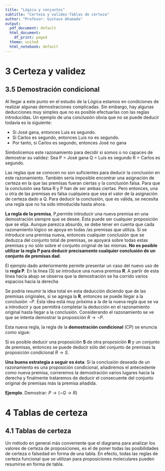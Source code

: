 ```yaml
---
title: "Lógica y conjuntos"
subtitle: "Certeza y validez-Tablas de certeza" 
author: "Profesor: Gustavo Ahumada"
output:
  pdf_document: default
  html_document:
    df_print: paged
  theme: united
  html_notebook: default
---
```



# 3 Certeza y validez

## 3.5 Demostración condicional

Al llegar a este punto en el estudio de la Lógica estamos en condiciones
de realizar algunas demostraciones complicadas. Sin embargo, hay algunas
deducciones muy simples que no es posible efectuarlas con las reglas introducidas. Un ejemplo de una conclusión obvia que no se puede deducir todavía es la siguiente:

- Si José gana, entonces Luis es segundo.
- Si Carlos es segundo, entonces Luis no es segundo.
- Por tanto, si Carlos es segundo, entonces José no gana

Simbolicemos este razonamiento para decidir si somos o no capaces de demostrar su validez:
Sea
P = José gana
Q = Luis es segundo
R = Carlos es segundo.

\begin{align*}
\textrm{ } & P \rightarrow Q \\
\textrm{ } & R \rightarrow \neg{Q} \\
& \cline{1-2} \\
\textrm{ } & R \rightarrow \neg{P} \\
\end{align*}

Las reglas que se conocen no son suficientes para deducir la conclusión en
este razonamiento. También sería imposible encontrar una asignación de certeza en la que las premisas fueran ciertas y la conclusión falsa. Para que la conclusión sea falsa R y P han de ser ambas ciertas. Pero entonces, una u
otra de las premisas es falsa cualquiera que sea el valor de la asignación
de certeza dado a Q. Para deducir la conclusión, que es válida, se necesita
una regla que no ha sido introducida hasta ahora.

**La regla de la premisa**,  P,permite introducir una nueva premisa en una demostración siempre que se desee. Ésta puede ser cualquier proposición que se elija. Aunque parezca absurdo, se debe tener en cuenta que cada razonamiento lógico se apoya en todas /as premisas que utiliza. Si se introduce una premisa nueva, entonces cualquier conclusión que se deduzca del conjunto total de premisas, se apoyará sobre todas estas premisas y no sólo sobre el conjunto original de las mismas. **No es posible utilizar la regla P para deducir precisamente cualquier conclusión de un conjunto de premisas dad**.


El ejemplo dado anteriormente permite presentar un caso del nuevo uso de la **regla P**. En la línea (3) se introduce una nueva premisa **R**. A partir de esta línea hacia abajo se observa que la demostración se ha corrido varios espacios hacia la derecha

\begin{align*}
\textrm{ (1) } & P \rightarrow Q & && P  \\
\textrm{ (2) } & R \rightarrow \neg{Q} & && P  \\
\textrm{ (3) } && R  && RP \\
\textrm{ (4) } && \neg{Q}  && PP2,3 \\
\textrm{ (5) } && \neg{P}  && TT1,4 \\
\end{align*}

Se podría resumir la idea total en esta deducción diciendo que de las premisas originales, si se agrega la **R**, entonces se puede llegar a la conclusión $\neg{P}$. Esta idea está muy próxima a la de la nueva regla que se va a introducir y que permitirá completar la deducción en el razonamiento original hasta llegar a la conclusión. Considerando el razonamiento se ve que se intenta demostrar la proposición $R \rightarrow \neg{P}$.

Esta nueva regla, la regla de la **demostración condicional** (CP) se enuncia
como sigue:

Si es posible deducir una proposición **S** de otra proposición **R** y un conjunto de premisas, entonces se puede deducir sólo del conjunto de premisas la proposición condicional $R \rightarrow S$.

\begin{align*}
\textrm{ (1) } & P \rightarrow Q & && P  \\
\textrm{ (2) } & R \rightarrow \neg{Q} & && P  \\
\textrm{ (3) } && R  && P \\
\textrm{ (4) } && \neg{Q}  && PP2,3 \\
\textrm{ (5) } && \neg{P}  && TT1,4 \\
\textrm{ (6) } & R \rightarrow \neg{P} & && CP3,5 \\
\end{align*}

**Una buena estrategia a seguir es ésta**: Si la conclusión deseada de un razonamiento es una proposición condicional, añadiremos el antecedente como
nueva premisa, correremos la demostración varios lugares hacia la derecha
y finalmente trataremos de deducir el consecuente del conjunto original de
premisas más la premisa añadida.

**Ejemplo**. Demostrar: $P \rightarrow (\neg{Q} \rightarrow R)$

\begin{align*}
\textrm{ (1) } & S \land (\neg{P} \lor M) & && && P  \\
\textrm{ (2) } & M \rightarrow Q \lor R & && && P  \\
\textrm{ (3) } & \neg{P} \lor M & && && S1 \\
\textrm{ (4) } && P  && && P \\
\textrm{ (5) } && M  && && TP3,4 \\
\textrm{ (6) } &&&& \neg{Q}  && P \\
\textrm{ (7) } &&&& Q \lor R  && PP2,5 \\
\textrm{ (8) }  &&&& R  && TP6,7 \\
\textrm{ (9) } && \neg{Q} \rightarrow R  && && CP7,8 \\
\textrm{ (10) } & P \rightarrow (\neg{Q} \rightarrow R) & && && CP4,9  \\
\end{align*}


# 4 Tablas de certeza

## 4.1 Tablas de certeza

Un método en general más conveniente que el diagrama para analizar los
valores de certeza de proposiciones, es el de poner todas las posibilidades
de certeza o falsedad en forma de una tabla. En efecto, todas las reglas
de certeza funcional que se utilizan para proposiciones moleculares pueden
resumirse en forma de tabla.



